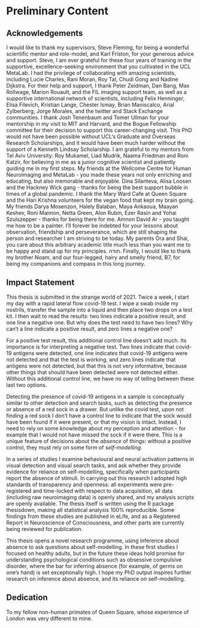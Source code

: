 # Preliminary Content {-}

## Acknowledgements {-}

I would like to thank my supervisors, Steve Fleming, for being a wonderful scientific mentor and role-model, and Karl Friston, for your generous advice and support. Steve, I am ever grateful for these four years of training in the supportive, excellence-seeking environment that you cultivated in the UCL MetaLab. I had the privilege of collaborating with amazing scientists, including Lucie Charles, Rani Moran, Roy Tal, Chudi Gong and Nadine Dijkstra. For their help and support, I thank Peter Zeidman, Dan Bang, Max Rollwage, Marion Rouault, and the FIL imaging support team, as well as a supportive international network of scientists, including Felix Henninger, Elisa Filevich, Kristian Lange, Chester Ismay, Brian Maniscalco, Arial Zylberberg, Jorge Morales, and the twitter and Stack Exchange communities. I thank Josh Tenenbaum and Tomer Ullman for your mentorship in my visit to MIT and Harvard, and the Bogue Fellowship committee for their decision to support this career-changing visit. This PhD would not have been possible without UCL's Graduate and Overseas Research Scholarships, and it would have been much harder without the support of a Kenneth Lindsay Scholarship. I am grateful to my mentors from Tel Aviv University: Roy Mukamel, Liad Mudrik, Naama Friedman and Roni Katzir, for believing in me as a junior cognitive scientist and patiently guiding me in my first steps. My friends at the Wellcome Centre for Human Neuroimaging and MetaLab  - you made these years not only enriching and educating, but also memorable and enjoyable. Dina Silanteva, Alisa Loosen and the Hackney Wick gang - thanks for being the best support bubble in times of a global pandemic. I thank the Mary Ward Cafe at Queen Square and the Hari Krishna volunteers for the vegan food that kept my brain going. My friends Darya Mosenzon, Halely Balaban, Maya Ankaoua, Maayan Keshev, Roni Maimon, Netta Green, Alon Rubin, Ezer Rasin and Yohai Szulszepper - thanks for being there for me.  Amnon David Ar - you taught me how to be a painter. I'll forever be indebted for your lessons about observation, friendship and perseverance, which are still shaping the person and researcher I am striving to be today. My parents Ora and Shai, you care about this arbitrary academic title much less than you want me to be happy and stand up for my principles. תודה. Finally, I would like to thank my brother Noam, and our four-legged, hairy and smelly friend, B7, for being my companions and compass in this long journey.


## Impact Statement {-}

This thesis is submitted in the strange world of 2021. Twice a week, I start my day with a rapid lateral flow covid-19 test. I wipe a swab inside my nostrils, transfer the sample into a liquid and then place two drops on a test kit. I then wait to read the results: two lines indicate a positive result, and one line a negative one. But why does the test need to have two lines? Why can’t a line indicate a positive result, and zero lines a negative one?

  For a positive test result, this additional control line doesn’t add much. Its importance is for interpreting a negative test. Two lines indicate that covid-19 antigens were detected, one line indicates that covid-19 antigens were not detected and that the test is working, and zero lines indicate that antigens were not detected, but that this is not very informative, because other things that should have been detected were not detected either. Without this additional control line, we have no way of telling between these last two options.

Detecting the presence of covid-19 antigens in a sample is conceptually similar to other detection and search tasks, such as detecting the presence or absence of a red sock in a drawer. But unlike the covid test, upon not finding a red sock I don’t have a control line to indicate that the sock would have been found if it were present, or that my vision is intact. Instead, I need to rely on some knowledge about my perception and attention - for example that I would not have missed the sock if it were there. This is a unique feature of decisions about the *absence* of things: without a positive control, they must rely on some form of *self-modelling*.

In a series of studies I examine behavioural and neural activation patterns in visual detection and visual search tasks, and ask whether they provide evidence for reliance on self-modelling, specifically when participants report the absence of stimuli. In carrying out this research I adopted high standards of transparency and openness: all experiments were pre-registered and time-locked with respect to data acquisition, all data (including raw neuroimaging data) is openly shared, and my analysis scripts are openly available. The thesis itself is written using the R package thesisdown, making all statistical analysis 100% reproducible. Some findings from these studies are published in eLife, and as a Registered Report in Neuroscience of Consciousness, and other parts are currently being reviewed for publication.

This thesis opens a novel research programme, using inference about absence to ask questions about self-modelling. In these first studies I focused on healthy adults, but in the future these ideas hold promise for understanding psychological conditions such as obsessive compulsive disorder, where the bar for inferring absence (for example, of germs on one’s hand) is set exceptionally high. I hope my PhD output inspires further research on inference about absence, and its reliance on self-modelling.

## Dedication {-}

  To my fellow non-human primates of Queen Square, whose experience of London was very different to mine.

<!-- `r if(!knitr:::is_latex_output()) '## Abstract {-}'` -->
